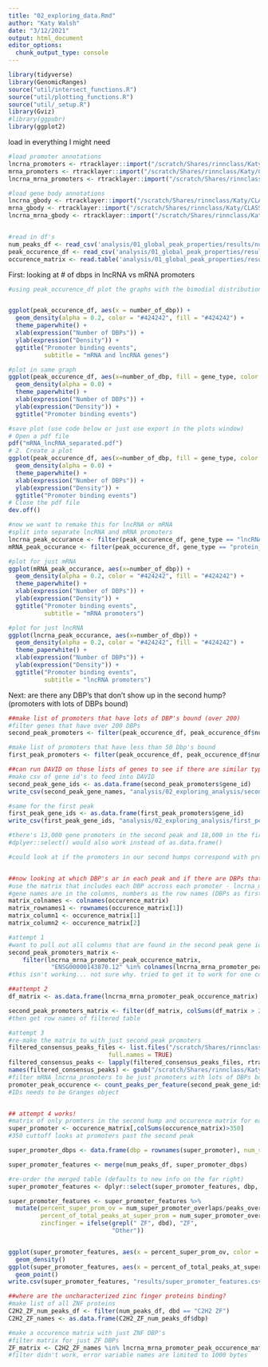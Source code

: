 ```yaml
---
title: "02_exploring_data.Rmd"
author: "Katy Walsh"
date: "3/12/2021"
output: html_document
editor_options: 
  chunk_output_type: console
---
```



```r
library(tidyverse)
library(GenomicRanges)
source("util/intersect_functions.R")
source("util/plotting_functions.R")
source("util/_setup.R")
library(Gviz)
#library(ggpubr)
library(ggplot2)
```


load in everything I might need
```r
#load promoter annotations
lncrna_promoters <- rtracklayer::import("/scratch/Shares/rinnclass/Katy/CLASS_2021/analysis/00_consensus_peaks/results/gene_annotation/lncrna_promoters.gtf")
mrna_promoters <- rtracklayer::import("/scratch/Shares/rinnclass/Katy/CLASS_2021/analysis/00_consensus_peaks/results/gene_annotation/mrna_promoters.gtf")
lncrna_mrna_promoters <- rtracklayer::import("/scratch/Shares/rinnclass/Katy/CLASS_2021/analysis/00_consensus_peaks/results/gene_annotation/lncrna_mrna_promoters.gtf")

#load gene body annotations
lncrna_gbody <- rtracklayer::import("/scratch/Shares/rinnclass/Katy/CLASS_2021/analysis/00_consensus_peaks/results/gene_annotation/lncrna_genebody.gtf")
mrna_gbody <- rtracklayer::import("/scratch/Shares/rinnclass/Katy/CLASS_2021/analysis/00_consensus_peaks/results/gene_annotation/mrna_genebody.gtf")
lncrna_mrna_gbody <- rtracklayer::import("/scratch/Shares/rinnclass/Katy/CLASS_2021/analysis/00_consensus_peaks/results/gene_annotation/lncrna_mrna_genebody.gtf")


#read in df's
num_peaks_df <- read_csv('analysis/01_global_peak_properties/results/num_peaks_df.csv')
peak_occurence_df <- read_csv('analysis/01_global_peak_properties/results/peak_occurence_dataframe.csv')
occurence_matrix <- read.table('analysis/01_global_peak_properties/results/lncrna_mrna_promoter_peak_occurence_matrix.tsv')

```

First: looking at # of dbps in lncRNA vs mRNA promoters
```r
#using peak_occurence_df plot the graphs with the bimodial distribution from Rmd 10


ggplot(peak_occurence_df, aes(x = number_of_dbp)) + 
  geom_density(alpha = 0.2, color = "#424242", fill = "#424242") +
  theme_paperwhite() +
  xlab(expression("Number of DBPs")) +
  ylab(expression("Density")) +
  ggtitle("Promoter binding events",
          subtitle = "mRNA and lncRNA genes")

#plot in same graph
ggplot(peak_occurence_df, aes(x=number_of_dbp, fill = gene_type, color = gene_type)) +
  geom_density(alpha = 0.0) +
  theme_paperwhite() +
  xlab(expression("Number of DBPs")) +
  ylab(expression("Density")) +
  ggtitle("Promoter binding events")

#save plot (use code below or just use export in the plots window)
# Open a pdf file
pdf("mRNA_lncRNA_separated.pdf") 
# 2. Create a plot
ggplot(peak_occurence_df, aes(x=number_of_dbp, fill = gene_type, color = gene_type)) +
  geom_density(alpha = 0.0) +
  theme_paperwhite() +
  xlab(expression("Number of DBPs")) +
  ylab(expression("Density")) +
  ggtitle("Promoter binding events")
# Close the pdf file
dev.off()

#now we want to remake this for lncRNA or mRNA
#split into separate lncRNA and mRNA promoters
lncrna_peak_occurance <- filter(peak_occurence_df, gene_type == "lncRNA")
mRNA_peak_occurance <- filter(peak_occurence_df, gene_type == "protein_coding")

#plot for just mRNA
ggplot(mRNA_peak_occurance, aes(x=number_of_dbp)) + 
  geom_density(alpha = 0.2, color = "#424242", fill = "#424242") +
  theme_paperwhite() +
  xlab(expression("Number of DBPs")) +
  ylab(expression("Density")) +
  ggtitle("Promoter binding events",
          subtitle = "mRNA promoters")

#plot for just lncRNA
ggplot(lncrna_peak_occurance, aes(x=number_of_dbp)) + 
  geom_density(alpha = 0.2, color = "#424242", fill = "#424242") +
  theme_paperwhite() +
  xlab(expression("Number of DBPs")) +
  ylab(expression("Density")) +
  ggtitle("Promoter binding events",
          subtitle = "lncRNA promoters")

```

Next: are there any DBP's that don't show up in the second hump? (promoters with lots of DBPs bound)
```r
##make list of promoters that have lots of DBP's bound (over 200)
#filter genes that have over 200 DBPs
second_peak_promoters <- filter(peak_occurence_df, peak_occurence_df$number_of_dbp > 200)

#make list of promoters that have less than 50 Dbp's bound
first_peak_promoters <- filter(peak_occurence_df, peak_occurence_df$number_of_dbp < 50)

##can run DAVID on those lists of genes to see if there are similar types of genes enriched at either peak
#make csv of gene id's to feed into DAVID
second_peak_gene_ids <- as.data.frame(second_peak_promoters$gene_id)
write_csv(second_peak_gene_names, "analysis/02_exploring_analysis/second_peak_gene_ids")

#same for the first peak
first_peak_gene_ids <- as.data.frame(first_peak_promoters$gene_id)
write_csv(first_peak_gene_ids, "analysis/02_exploring_analysis/first_peak_gene_ids")

#there's 13,000 gene promoters in the second peak and 18,000 in the first so gene ontology analysis likely won't work well since there's so many genes in each
#dplyer::select() would also work instead of as.data.frame()

#could look at if the promoters in our second humps correspond with promoters with lots of DBPs in last class's paper


##now looking at which DBP's ar in each peak and if there are DBPs that aren't in the second peak
#use the matrix that includes each DBP accross each promoter - lncrna_mrna_promoter_peak_matrix
#gene names are in the columns, numbers as the row names (DBPs as first column but as their gene IDs)
matrix_colnames <- colnames(occurence_matrix)
matrix_rownames1 <- rownames(occurence_matrix[1])
matrix_column1 <- occurence_matrix[1]
matrix_column2 <- occurence_matrix[2]

#attempt 1
#want to pull out all columns that are found in the second peak gene id's list... not sure how
second_peak_promoters_matrix <- 
    filter(lncrna_mrna_promoter_peak_occurence_matrix,
            "ENSG00000143870.12" %in% colnames(lncrna_mrna_promoter_peak_occurence_matrix))
#this isn't working... not sure why. tried to get it to work for one column before matching to second_peak_gene_ids

##attempt 2
df_matrix <- as.data.frame(lncrna_mrna_promoter_peak_occurence_matrix)

second_peak_promoters_matrix <- filter(df_matrix, colSums(df_matrix > 200))
#then get row names of filtered table

#attempt 3
#re-make the matrix to with just second peak promoters
filtered_consensus_peaks_files <- list.files("/scratch/Shares/rinnclass/Katy/CLASS_2021/analysis/00_consensus_peaks/results/filtered_consensus/", pattern = "*.bed",
                            full.names = TRUE)
filtered_consensus_peaks <- lapply(filtered_consensus_peaks_files, rtracklayer::import)
names(filtered_consensus_peaks) <- gsub("/scratch/Shares/rinnclass/Katy/CLASS_2021/analysis/00_consensus_peaks/results/filtered_consensus//|_filtered_consensus_peaks.bed", "", filtered_consensus_peaks_files)
#filter mRNA_lncrna_promoters to be just promoters with lots of DBPs bound (second_peak_gene_ids)
promoter_peak_occurence <- count_peaks_per_feature(second_peak_gene_ids_Grange, filtered_consensus_peaks, type = "occurrence")
#IDs needs to be Granges object


## attempt 4 works!
#matrix of only promters in the second hump and occurence matrix for each DBP
super_promoter <- occurence_matrix[,colSums(occurence_matrix)>350]
#350 cuttoff looks at promoters past the second peak

super_promoter_dbps <- data.frame(dbp = rownames(super_promoter), num_super_promoter_overlaps = rowSums(super_promoter))

super_promoter_features <- merge(num_peaks_df, super_promoter_dbps)

#re-order the merged table (defaults to new info on the far right)
super_promoter_features <- dplyr::select(super_promoter_features, dbp, num_super_promoter_overlaps, everything() )

super_promoter_features <- super_promoter_features %>%
  mutate(percent_super_prom_ov = num_super_promoter_overlaps/peaks_overlapping_promoters * 100, 
         percent_of_total_peaks_at_super_prom = num_super_promoter_overlaps/num_peaks * 100,
         zincfinger = ifelse(grepl(" ZF", dbd), "ZF", 
                             "Other"))


ggplot(super_promoter_features, aes(x = percent_super_prom_ov, color = zincfinger)) +
  geom_density()
ggplot(super_promoter_features, aes(x = percent_of_total_peaks_at_super_prom, y = percent_super_prom_ov)) + 
  geom_point()
write.csv(super_promoter_features, "results/super_promoter_features.csv")


```

```r
##where are the uncharacterized zinc finger proteins binding?
#make list of all ZNF proteins
C2H2_ZF_num_peaks_df <- filter(num_peaks_df, dbd == "C2H2 ZF")
C2H2_ZF_names <- as.data.frame(C2H2_ZF_num_peaks_df$dbp)

#make a occurence matrix with just ZNF DBP's
#filter matrix for just ZF DBPs
ZF_matrix <- C2H2_ZF_names %in% lncrna_mrna_promoter_peak_occurence_matrix
#filter didn't work, error variable names are limited to 1000 bytes



```


